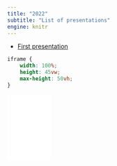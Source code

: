 ```yaml
---
title: "2022"
subtitle: "List of presentations"
engine: knitr
---
```


* [First presentation](revealjs/slides/2022/first/first.html)

```css
iframe {
    width: 100%;
    height: 45vw;
    max-height: 50vh;
}
```

<iframe frameborder="0" allowfullscreen width=100 height=auto src="revealjs/slides/2022/first/first.html"></iframe>

